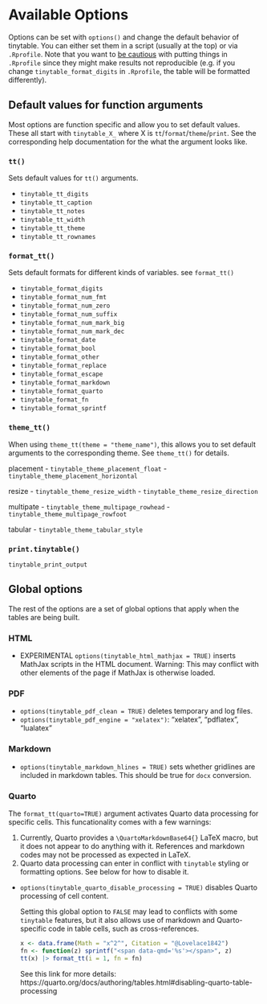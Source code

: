 # Available Options

Options can be set with `options()` and change the default behavior of tinytable. You can either set them in a script (usually at the top) or via `.Rprofile`. Note that you want to [be cautious](https://rstats.wtf/r-startup.html) with putting things in `.Rprofile` since they might make results not reproducible (e.g. if you change `tinytable_format_digits` in `.Rprofile`, the table will be formatted differently).

## Default values for function arguments

Most options are function specific and allow you to set default values. These all start with `tinytable_X_` where X is `tt`/`format`/`theme`/`print`. See the corresponding help documentation for the what the argument looks like. 

### `tt()`

Sets default values for `tt()` arguments.

- `tinytable_tt_digits`
- `tinytable_tt_caption`
- `tinytable_tt_notes`
- `tinytable_tt_width`
- `tinytable_tt_theme`
- `tinytable_tt_rownames`

### `format_tt()`

Sets default formats for different kinds of variables. see `format_tt()`

- `tinytable_format_digits`
- `tinytable_format_num_fmt`
- `tinytable_format_num_zero`
- `tinytable_format_num_suffix`
- `tinytable_format_num_mark_big`
- `tinytable_format_num_mark_dec`
- `tinytable_format_date`
- `tinytable_format_bool`
- `tinytable_format_other`
- `tinytable_format_replace`
- `tinytable_format_escape`
- `tinytable_format_markdown`
- `tinytable_format_quarto`
- `tinytable_format_fn`
- `tinytable_format_sprintf`

### `theme_tt()`

When using `theme_tt(theme = "theme_name")`, this allows you to set default arguments to the corresponding theme. See `theme_tt()` for details.

placement
- `tinytable_theme_placement_float`
- `tinytable_theme_placement_horizontal`

resize
- `tinytable_theme_resize_width`
- `tinytable_theme_resize_direction`

multipate
- `tinytable_theme_multipage_rowhead`
- `tinytable_theme_multipage_rowfoot`

tabular
- `tinytable_theme_tabular_style`

### `print.tinytable()`

`tinytable_print_output`


## Global options

The rest of the options are a set of global options that apply when the tables are being built. 

### HTML

* EXPERIMENTAL `options(tinytable_html_mathjax = TRUE)` inserts MathJax scripts in the HTML document. Warning: This may conflict with other elements of the page if MathJax is otherwise loaded.

### PDF

* `options(tinytable_pdf_clean = TRUE)` deletes temporary and log files.
* `options(tinytable_pdf_engine = "xelatex")`: "xelatex", "pdflatex", "lualatex"

### Markdown

* `options(tinytable_markdown_hlines = TRUE)` sets whether gridlines are included in markdown tables. This should be true for `docx` conversion.

### Quarto

The `format_tt(quarto=TRUE)` argument activates Quarto data processing for specific cells. This funcationality comes with  a few warnings:

1. Currently, Quarto provides a `\QuartoMarkdownBase64{}` LaTeX macro, but it does not appear to do anything with it. References and markdown codes may not be processed as expected in LaTeX.
2. Quarto data processing can enter in conflict with `tinytable` styling or formatting options. See below for how to disable it.

* `options(tinytable_quarto_disable_processing = TRUE)` disables Quarto processing of cell content. 

  Setting this global option to `FALSE` may lead to conflicts with some `tinytable` features, but it also allows use of markdown and Quarto-specific code in table cells, such as cross-references.

  ```r
  x <- data.frame(Math = "x^2^", Citation = "@Lovelace1842")
  fn <- function(z) sprintf("<span data-qmd='%s'></span>", z)
  tt(x) |> format_tt(i = 1, fn = fn)
  ```

  See this link for more details: https://quarto.org/docs/authoring/tables.html#disabling-quarto-table-processing

